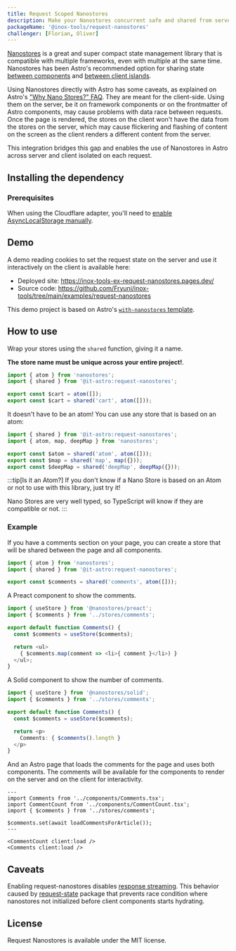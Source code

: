 ```yaml
---
title: Request Scoped Nanostores
description: Make your Nanostores concurrent safe and shared from server to client
packageName: '@inox-tools/request-nanostores'
challenger: [Florian, Oliver]
---
```


[Nanostores](https://github.com/nanostores/nanostores) is a great and super compact state management library that is compatible with multiple frameworks, even with multiple at the same time. Nanostores has been Astro's recommended option for sharing state [between components](https://docs.astro.build/en/recipes/sharing-state/) and [between client islands](https://docs.astro.build/en/recipes/sharing-state-islands/).

Using Nanostores directly with Astro has some caveats, as explained on Astro's ["Why Nano Stores?" FAQ](https://docs.astro.build/en/recipes/sharing-state-islands/#why-nano-stores). They are meant for the client-side. Using them on the server, be it on framework components or on the frontmatter of Astro components, may cause problems with data race between requests. Once the page is rendered, the stores on the client won't have the data from the stores on the server, which may cause flickering and flashing of content on the screen as the client renders a different content from the server.

This integration bridges this gap and enables the use of Nanostores in Astro across server and client isolated on each request.

## Installing the dependency


<InstallCmd />

### Prerequisites

When using the Cloudflare adapter, you'll need to [enable AsyncLocalStorage manually](https://developers.cloudflare.com/workers/runtime-apis/nodejs/#enable-only-asynclocalstorage).

## Demo

A demo reading cookies to set the request state on the server and use it interactively on the client is available here:

- Deployed site: https://inox-tools-ex-request-nanostores.pages.dev/
- Source code: https://github.com/Fryuni/inox-tools/tree/main/examples/request-nanostores

This demo project is based on Astro's [`with-nanostores` template](https://github.com/withastro/astro/tree/main/examples/with-nanostores).

## How to use

Wrap your stores using the `shared` function, giving it a name.

**The store name must be unique across your entire project!**.

```ts del={4} ins={5}
import { atom } from 'nanostores';
import { shared } from '@it-astro:request-nanostores';

export const $cart = atom([]);
export const $cart = shared('cart', atom([]));
```

It doesn't have to be an atom! You can use any store that is based on an atom:

```ts
import { shared } from '@it-astro:request-nanostores';
import { atom, map, deepMap } from 'nanostores';

export const $atom = shared('atom', atom([]));
export const $map = shared('map', map({}));
export const $deepMap = shared('deepMap', deepMap({}));
```

:::tip[Is it an Atom?]
If you don't know if a Nano Store is based on an Atom or not to use with this library, just try it!

Nano Stores are very well typed, so TypeScript will know if they are compatible or not.
:::

### Example

If you have a comments section on your page, you can create a store that will be shared between the page and all components.

```ts title="src/stores/comments.ts"
import { atom } from 'nanostores';
import { shared } from '@it-astro:request-nanostores';

export const $comments = shared('comments', atom([]));
```

A Preact component to show the comments.

```ts title="src/components/Comments.tsx"
import { useStore } from '@nanostores/preact';
import { $comments } from '../stores/comments';

export default function Comments() {
  const $comments = useStore($comments);

  return <ul>
    { $comments.map(comment => <li>{ comment }</li>) }
  </ul>;
}
```

A Solid component to show the number of comments.

```ts title="src/components/CommentCount.tsx"
import { useStore } from '@nanostores/solid';
import { $comments } from '../stores/comments';

export default function Comments() {
  const $comments = useStore($comments);

  return <p>
    Comments: { $comments().length }
  </p>
}
```

And an Astro page that loads the comments for the page and uses both components. The comments will be available for the components to render on the server and on the client for interactivity.

```astro title="src/pages/article.astro"
---
import Comments from '../components/Comments.tsx';
import CommentCount from '../components/CommentCount.tsx';
import { $comments } from '../stores/comments';

$comments.set(await loadCommentsForArticle());
---

<CommentCount client:load />
<Comments client:load />
```

## Caveats

Enabling request-nanostores disables [response streaming](https://docs.astro.build/en/recipes/streaming-improve-page-performance/). This behavior caused by [request-state](/request-state) package that prevents race condition where nanostores not initialized before client components starts hydrating.

## License

Request Nanostores is available under the MIT license.

